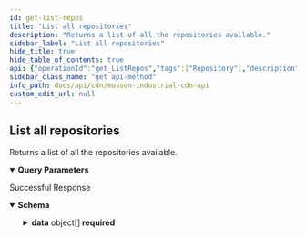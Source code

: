 ```yaml
---
id: get-list-repos
title: "List all repositories"
description: "Returns a list of all the repositories available."
sidebar_label: "List all repositories"
hide_title: true
hide_table_of_contents: true
api: {"operationId":"get_ListRepos","tags":["Repository"],"description":"Returns a list of all the repositories available.","parameters":[{"required":false,"schema":{"type":"string","description":"Specifies the types of repositories you want returned.","default":"all","enum":["all","active","archived"]},"name":"type","in":"query"},{"required":false,"schema":{"type":"string","description":"The property to sort the results by.","default":"created","enum":["created","updated","name"]},"name":"sort","in":"query"},{"required":false,"schema":{"type":"string","description":"The order to sort by.","default":"desc","enum":["asc","desc"]},"name":"direction","in":"query"},{"description":"The number of results per page (max 100).","required":false,"schema":{"type":"integer","description":"The number of results per page (max 100).","default":30},"name":"per_page","in":"query"},{"description":"Page number of the results to fetch.","required":false,"schema":{"type":"integer","description":"Page number of the results to fetch.","default":1},"name":"page","in":"query"}],"responses":{"200":{"description":"Successful Response","content":{"application/json":{"schema":{"type":"object","properties":{"success":{"type":"boolean","example":true},"data":{"type":"array","items":{"type":"object","properties":{"name":{"type":"string","description":"Repository name","example":"repo-name"},"description":{"type":"string","description":"Repository description","example":"An example repository."},"created_at":{"type":"string","description":"Creation date","example":"2023-02-26T21:24:33.044Z","format":"date-time"},"updated_at":{"type":"string","description":"Last update date","example":"2023-02-26T21:24:33.044Z","format":"date-time"},"archived":{"type":"boolean","description":"Repository archived state (no longer receiving updates)","example":false}},"required":["name","description","created_at","updated_at","archived"]}}},"required":["success","data"]}}}}},"method":"get","path":"/api/v1/repos","servers":[{"url":"https://cdn.mussonindustrial.com","description":"Primary"}],"securitySchemes":{"bearerAuth":{"type":"http","scheme":"bearer","bearerFormat":"JWT","description":"API Key generated from /api/v1/auth"}},"info":{"title":"Musson Industrial CDN API","description":"API Access to Musson Industrial's CDN.","version":"1.0"},"postman":{"name":"List all repositories","description":{"content":"Returns a list of all the repositories available.","type":"text/plain"},"url":{"path":["api","v1","repos"],"host":["{{baseUrl}}"],"query":[{"disabled":false,"key":"type","value":""},{"disabled":false,"key":"sort","value":""},{"disabled":false,"key":"direction","value":""},{"disabled":false,"description":{"content":"The number of results per page (max 100).","type":"text/plain"},"key":"per_page","value":""},{"disabled":false,"description":{"content":"Page number of the results to fetch.","type":"text/plain"},"key":"page","value":""}],"variable":[]},"header":[{"key":"Accept","value":"application/json"}],"method":"GET"}}
sidebar_class_name: "get api-method"
info_path: docs/api/cdn/musson-industrial-cdn-api
custom_edit_url: null
---
```



## List all repositories



Returns a list of all the repositories available.

<details style={{"marginBottom":"1rem"}} data-collapsed={false} open={true}><summary style={{}}><strong>Query Parameters</strong></summary><div><ul><ParamsItem className={"paramsItem"} param={{"required":false,"schema":{"type":"string","description":"Specifies the types of repositories you want returned.","default":"all","enum":["all","active","archived"]},"name":"type","in":"query"}}></ParamsItem><ParamsItem className={"paramsItem"} param={{"required":false,"schema":{"type":"string","description":"The property to sort the results by.","default":"created","enum":["created","updated","name"]},"name":"sort","in":"query"}}></ParamsItem><ParamsItem className={"paramsItem"} param={{"required":false,"schema":{"type":"string","description":"The order to sort by.","default":"desc","enum":["asc","desc"]},"name":"direction","in":"query"}}></ParamsItem><ParamsItem className={"paramsItem"} param={{"description":"The number of results per page (max 100).","required":false,"schema":{"type":"integer","description":"The number of results per page (max 100).","default":30},"name":"per_page","in":"query"}}></ParamsItem><ParamsItem className={"paramsItem"} param={{"description":"Page number of the results to fetch.","required":false,"schema":{"type":"integer","description":"Page number of the results to fetch.","default":1},"name":"page","in":"query"}}></ParamsItem></ul></div></details><div><ApiTabs><TabItem label={"200"} value={"200"}><div>

Successful Response

</div><div><MimeTabs schemaType={"response"}><TabItem label={"application/json"} value={"application/json"}><SchemaTabs><TabItem label={"Schema"} value={"Schema"}><details style={{}} data-collapsed={false} open={true}><summary style={{"textAlign":"left"}}><strong>Schema</strong></summary><div style={{"textAlign":"left","marginLeft":"1rem"}}></div><ul style={{"marginLeft":"1rem"}}><SchemaItem collapsible={false} name={"success"} required={true} schemaName={"boolean"} qualifierMessage={undefined} schema={{"type":"boolean","example":true}}></SchemaItem><SchemaItem collapsible={true} className={"schemaItem"}><details style={{}}><summary style={{}}><strong>data</strong><span style={{"opacity":"0.6"}}> object[]</span><strong style={{"fontSize":"var(--ifm-code-font-size)","color":"var(--openapi-required)"}}> required</strong></summary><div style={{"marginLeft":"1rem"}}><li><div style={{"fontSize":"var(--ifm-code-font-size)","opacity":"0.6","marginLeft":"-.5rem","paddingBottom":".5rem"}}>Array [</div></li><SchemaItem collapsible={false} name={"name"} required={true} schemaName={"string"} qualifierMessage={undefined} schema={{"type":"string","description":"Repository name","example":"repo-name"}}></SchemaItem><SchemaItem collapsible={false} name={"description"} required={true} schemaName={"string"} qualifierMessage={undefined} schema={{"type":"string","description":"Repository description","example":"An example repository."}}></SchemaItem><SchemaItem collapsible={false} name={"created_at"} required={true} schemaName={"date-time"} qualifierMessage={undefined} schema={{"type":"string","description":"Creation date","example":"2023-02-26T21:24:33.044Z","format":"date-time"}}></SchemaItem><SchemaItem collapsible={false} name={"updated_at"} required={true} schemaName={"date-time"} qualifierMessage={undefined} schema={{"type":"string","description":"Last update date","example":"2023-02-26T21:24:33.044Z","format":"date-time"}}></SchemaItem><SchemaItem collapsible={false} name={"archived"} required={true} schemaName={"boolean"} qualifierMessage={undefined} schema={{"type":"boolean","description":"Repository archived state (no longer receiving updates)","example":false}}></SchemaItem><li><div style={{"fontSize":"var(--ifm-code-font-size)","opacity":"0.6","marginLeft":"-.5rem"}}>]</div></li></div></details></SchemaItem></ul></details></TabItem><TabItem label={"Example (from schema)"} value={"Example (from schema)"}><ResponseSamples responseExample={"{\n  \"success\": true,\n  \"data\": [\n    {\n      \"name\": \"repo-name\",\n      \"description\": \"An example repository.\",\n      \"created_at\": \"2023-02-26T21:24:33.044Z\",\n      \"updated_at\": \"2023-02-26T21:24:33.044Z\",\n      \"archived\": false\n    }\n  ]\n}"} language={"json"}></ResponseSamples></TabItem></SchemaTabs></TabItem></MimeTabs></div></TabItem></ApiTabs></div>